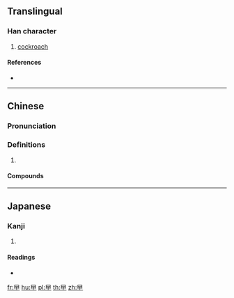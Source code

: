 {{character info/new}}
==Translingual==

===Han character===
{{Han char|rn=73|rad=曰|as=01|sn=5|four=|canj=AL}}

# {{lb|zh|Cantonese}} [[cockroach]]

====References====
* {{Han ref|kx=0502.011|dkj=14279|hdz=42528.010|uh=66F1|ud=26353}}

----

==Chinese==
{{zh-forms}}

===Pronunciation===
{{zh-pron
|m=yuē
|c=gaat6,gat6,gaak6,gaap3
|mc=
|oc=
|ma=
|cat=
}}

===Definitions===
{{zh-hanzi}}

# {{rfdef|lang=zh}}

====Compounds====
{{zh-der|曱甴}}

----

==Japanese==

===Kanji===
{{ja-kanji|grade=|rs=曰01}}

# {{defn|lang=ja|sort=曰01}}

====Readings====
* {{ja-readings|on=[[おう]] (ō)|kun=}}

[[fr:曱]]
[[hu:曱]]
[[pl:曱]]
[[th:曱]]
[[zh:曱]]